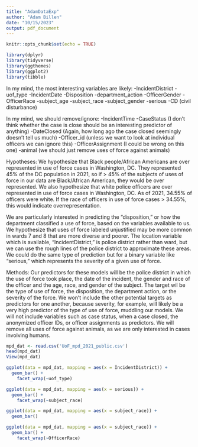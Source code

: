 ```yaml
---
title: "AdamDataExp"
author: "Adam Billen"
date: "10/15/2023"
output: pdf_document
---
```


```r
knitr::opts_chunk$set(echo = TRUE)
```

```r
library(dplyr)
library(tidyverse)
library(ggthemes)
library(ggplot2)
library(tibble)
```
In my mind, the most interesting variables are likely:
-IncidentDistrict
-uof_type
-IncidentDate
-Disposition
-department_action
-OfficerGender
-OfficerRace
-subject_age
-subject_race
-subject_gender
-serious
-CD (civil disturbance)

In my mind, we should remove/ignore:
-IncidentTime
-CaseStatus (I don't think whether the case is close should be an interesting predictor of anything)
-DateClosed (Again, how long ago the case closed seemingly doesn't tell us much)
-Officer_id (unless we want to look at individual officers we can ignore this)
-OfficerAssignment (I could be wrong on this one)
-animal (we should just remove uses of force against animals)


Hypotheses:
We hypothesize that Black people/African Americans are over represented in use of force cases in Washington, DC. They represented 45% of the DC population in 2021, so if > 45% of the subjects of uses of force in our data are Black/African American, they would be over represented. We also hypothesize that white police officers are over represented in use of force cases in Washington, DC. As of 2021, 34.55% of officers were white. If the race of officers in use of force cases > 34.55%, this would indicate overrepresentation.

We are particularly interested in predicting the "disposition," or how the department classified a use of force, based on the variables available to us. We hypothesize that uses of force labeled unjustified may be more common in wards 7 and 8 that are more diverse and poorer. The location variable which is available, "IncidentDistrict," is police district rather than ward, but we can use the rough lines of the police district to approximate these areas. We could do the same type of prediction but for a binary variable like "serious," which represents the severity of a given use of force. 

Methods:
Our predictors for  these models will be the police district in which the use of force took place, the date of the incident, the gender and race of the officer and the age, race, and gender of the subject. The target wil be the type of use of force, the disposition, the department action, or the severity of the force. We won't include the other potential targets as predictors for one another, because severity, for example, will likely be a very high predictor of the type of use of force, muddling our models. We will not include variables such as case status, when a case closed, the anonymized officer IDs, or officer assignments as predictors. We will remove all uses of force against animals, as we are only interested in cases involving humans.

```r
mpd_dat <- read.csv('UoF_mpd_2021_public.csv')
head(mpd_dat)
View(mpd_dat)

ggplot(data = mpd_dat, mapping = aes(x = IncidentDistrict)) + 
  geom_bar() +
    facet_wrap(~uof_type)

ggplot(data = mpd_dat, mapping = aes(x = serious)) + 
  geom_bar() +
    facet_wrap(~subject_race)

ggplot(data = mpd_dat, mapping = aes(x = subject_race)) + 
  geom_bar()

ggplot(data = mpd_dat, mapping = aes(x = subject_race)) + 
  geom_bar() +
    facet_wrap(~OfficerRace)
```

